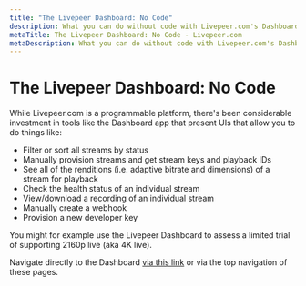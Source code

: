 ```yaml
---
title: "The Livepeer Dashboard: No Code"
description: What you can do without code with Livepeer.com's Dashboard UI
metaTitle: The Livepeer Dashboard: No Code - Livepeer.com
metaDescription: What you can do without code with Livepeer.com's Dashboard UI
---
```


# The Livepeer Dashboard: No Code

While Livepeer.com is a programmable platform, there's been considerable
investment in tools like the Dashboard app that present UIs that allow you to do
things like:

- Filter or sort all streams by status
- Manually provision streams and get stream keys and playback IDs
- See all of the renditions (i.e. adaptive bitrate and dimensions) of a stream
  for playback
- Check the health status of an individual stream
- View/download a recording of an individual stream
- Manually create a webhook
- Provision a new developer key

You might for example use the Livepeer Dashboard to assess a limited trial of
supporting 2160p live (aka 4K live).

Navigate directly to the Dashboard [via this link](../../../dashboard) or via
the top navigation of these pages.
